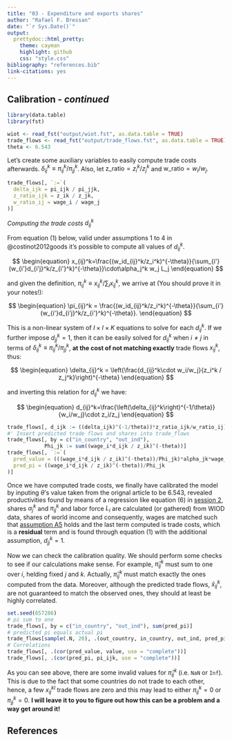 ```yaml
---
title: "03 - Expenditure and exports shares"
author: "Rafael F. Bressan"
date: "`r Sys.Date()`"
output:
  prettydoc::html_pretty:
    theme: cayman
    highlight: github
    css: "style.css"
bibliography: "references.bib"
link-citations: yes
---
```


<script type="text/x-mathjax-config">
MathJax.Hub.Config({
  TeX: { 
      equationNumbers: { 
            autoNumber: "all",
            formatNumber: function (n) {return n}
      } 
  }
});
</script>

## Calibration - _continued_

```r
library(data.table)
library(fst)

wiot <- read_fst("output/wiot.fst", as.data.table = TRUE)
trade_flows <- read_fst("output/trade_flows.fst", as.data.table = TRUE)
theta <- 6.543
```

Let's create some auxiliary variables to easily compute trade costs afterwards.
$\delta_{ij}^k \equiv \pi_{ij}^k / \pi_{jj}^k$.
Also, let $\text{z_ratio} = z_i^k / z_j^k$ and $\text{w_ratio} = w_i / w_j$.

```r
trade_flows[, `:=`(
  delta_ijk = pi_ijk / pi_jjk,
  z_ratio_ijk = z_ik / z_jk,
  w_ratio_ij = wage_i / wage_j
)]
```

_Computing the trade costs $d_{ij}^k$_

From equation (1) below, valid under assumptions 1 to 4 in @costinot2012goods it's possible to compute all values of $d_{ij}^k$.

$$
\begin{equation}
x_{ij}^k=\frac{(w_id_{ij}^k/z_i^k)^{-\theta}}{\sum_{i'}(w_{i'}d_{i'j}^k/z_{i'}^k)^{-\theta}}\cdot\alpha_j^k w_j L_j
\end{equation}
$$

and given the definition, $\pi_{ij}^k\equiv x_{ij}^k / \sum_i x_{ij}^k$, we arrive at (You should prove it in your notes!):

$$
\begin{equation}
\pi_{ij}^k = \frac{(w_id_{ij}^k/z_i^k)^{-\theta}}{\sum_{i'}(w_{i'}d_{i'j}^k/z_{i'}^k)^{-\theta}}.
\end{equation}
$$

This is a non-linear system of $I\times I\times K$ equations to solve for each $d_{ij}^k$. If we further impose $d_{jj}^k=1$, then it can be easily solved for $d_{ij}^k$ when $i\neq j$ in terms of $\delta_{ij}^k \equiv \pi_{ij}^k / \pi_{jj}^k$, **at the cost of not matching exactly** trade flows $x_{ij}^k$, thus:

$$
\begin{equation}
  \delta_{ij}^k = \left(\frac{d_{ij}^k\cdot w_i/w_j}{z_i^k / z_j^k}\right)^{-\theta}
\end{equation}
$$

and inverting this relation for $d_{ij}^k$ we have:

$$
\begin{equation}
  d_{ij}^k=\frac{\left(\delta_{ij}^k\right)^{-1/\theta}}{w_i/w_j}\cdot z_i/z_j
\end{equation}
$$

```r
trade_flows[, d_ijk := ((delta_ijk)^(-1/theta))*z_ratio_ijk/w_ratio_ij]
#' Insert predicted trade flows and shares into trade_flows
trade_flows[, by = c("in_country", "out_ind"),
            Phi_jk := sum((wage_i*d_ijk / z_ik)^(-theta))]
trade_flows[, `:=`(
  pred_value = (((wage_i*d_ijk / z_ik)^(-theta))/Phi_jk)*alpha_jk*wage_j*employed_j,
  pred_pi = ((wage_i*d_ijk / z_ik)^(-theta))/Phi_jk
)]
```


Once we have computed trade costs, we finally have calibrated the model by inputing $\theta$'s value taken from the orignal article to be 6.543, revealed productivities found by means of a regression like equation (6) in [session 2](02_eatonkortum.html), shares $\alpha_j^k$ and $\pi_{ij}^k$ and labor force $L_i$ are calculated (or gathered) from WIOD data, shares of world income and consequently, wages are matched such that [assumption A5](02_eatonkortum.html) holds and the last term computed is trade costs, which is a **residual** term and is found through equation (1) with the additional assumption, $d_{jj}^k=1$. 

Now we can check the calibration quality. We should perform some checks to see if our calculations make sense. For example, $\hat\pi_{ij}^k$ must sum to one over $i$, helding fixed $j$ and $k$. Actually, $\hat\pi_{ij}^k$ must match exactly the ones computed from the data. Moreover, although the predicted trade flows, $\hat x_{ij}^k$, are not guaranteed to match the observed ones, they should at least be highly correlated.  

```r
set.seed(657286)
# pi sum to one
trade_flows[, by = c("in_country", "out_ind"), sum(pred_pi)]
# predicted pi equals actual pi
trade_flows[sample(.N, 20), .(out_country, in_country, out_ind, pred_pi, pi_ijk)]
# Correlations
trade_flows[, .(cor(pred_value, value, use = "complete"))]
trade_flows[, .(cor(pred_pi, pi_ijk, use = "complete"))]
```

As you can see above, there are some invalid values for $\hat\pi_{ij}^k$ (i.e. `NaN` or `Inf`). This is due to the fact that some countries do not trade to each other, hence, a few $x_{ij}^{kl}$ trade flows are zero and this may lead to either $\pi_{ij}^k=0$ or $\pi_{jj}^k=0$. **I will leave it to you to figure out how this can be a problem and a way get around it!**


## References
